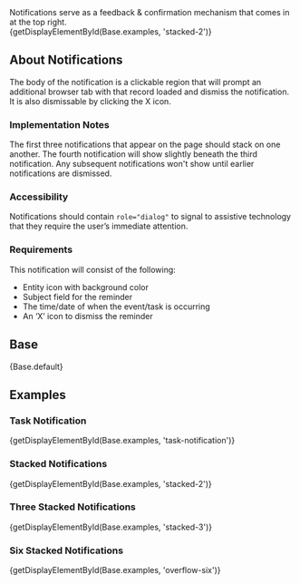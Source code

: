 
<div className="doc lead">
  Notifications serve as a feedback & confirmation mechanism that comes in at the top right.
</div>

<CodeView exampleOnly>
  {getDisplayElementById(Base.examples, 'stacked-2')}
</CodeView>

## About Notifications
The body of the notification is a clickable region that will prompt an additional browser tab with that record loaded and dismiss the notification. It is also dismissable by clicking the X icon.

### Implementation Notes

The first three notifications that appear on the page should stack on one another. The fourth notification will show slightly beneath the third notification. Any subsequent notifications won't show until earlier notifications are dismissed.

### Accessibility

Notifications should contain `role="dialog"` to signal to
assistive technology that they require the user’s immediate attention.

### Requirements
This notification will consist of the following:
  - Entity icon with background color
  - Subject field for the reminder
  - The time/date of when the event/task is occurring
  - An ‘X’ icon to dismiss the reminder

## Base

<CodeView>
  {Base.default}
</CodeView>

## Examples

### Task Notification
<CodeView>
  {getDisplayElementById(Base.examples, 'task-notification')}
</CodeView>

### Stacked Notifications
<CodeView>
  {getDisplayElementById(Base.examples, 'stacked-2')}
</CodeView>

### Three Stacked Notifications
<CodeView>
  {getDisplayElementById(Base.examples, 'stacked-3')}
</CodeView>

### Six Stacked Notifications
<CodeView>
  {getDisplayElementById(Base.examples, 'overflow-six')}
</CodeView>
